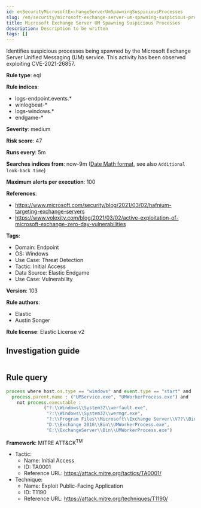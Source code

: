 ```yaml
---
id: enSecurityMicrosoftExchangeServerUmSpawningSuspiciousProcesses
slug: /en/security/microsoft-exchange-server-um-spawning-suspicious-processes
title: Microsoft Exchange Server UM Spawning Suspicious Processes
description: Description to be written
tags: []
---
```


<div id="microsoft-exchange-server-um-spawning-suspicious-processes"></div>

Identifies suspicious processes being spawned by the Microsoft Exchange Server Unified Messaging (UM) service. This activity has been observed exploiting CVE-2021-26857.

**Rule type**: eql

**Rule indices**: 

* logs-endpoint.events.*
* winlogbeat-*
* logs-windows.*
* endgame-*

**Severity**: medium

**Risk score**: 47

**Runs every**: 5m

**Searches indices from**: now-9m ([Date Math format](((ref))/common-options.html#date-math), see also <DocLink id="enSecurityRulesUiCreate" section="set-the-rules-schedule">`Additional look-back time`</DocLink>)

**Maximum alerts per execution**: 100

**References**: 

* https://www.microsoft.com/security/blog/2021/03/02/hafnium-targeting-exchange-servers
* https://www.volexity.com/blog/2021/03/02/active-exploitation-of-microsoft-exchange-zero-day-vulnerabilities

**Tags**: 

* Domain: Endpoint
* OS: Windows
* Use Case: Threat Detection
* Tactic: Initial Access
* Data Source: Elastic Endgame
* Use Case: Vulnerability

**Version**: 103

**Rule authors**: 

* Elastic
* Austin Songer

**Rule license**: Elastic License v2

## Investigation guide

```markdown

```

## Rule query

```js
process where host.os.type == "windows" and event.type == "start" and
  process.parent.name : ("UMService.exe", "UMWorkerProcess.exe") and
    not process.executable :
              ("?:\\Windows\\System32\\werfault.exe",
               "?:\\Windows\\System32\\wermgr.exe",
               "?:\\Program Files\\Microsoft\\Exchange Server\\V??\\Bin\\UMWorkerProcess.exe",
               "D:\\Exchange 2016\\Bin\\UMWorkerProcess.exe",
               "E:\\ExchangeServer\\Bin\\UMWorkerProcess.exe")

```

**Framework**: MITRE ATT&CK<sup>TM</sup>

* Tactic:
    * Name: Initial Access
    * ID: TA0001
    * Reference URL: https://attack.mitre.org/tactics/TA0001/
* Technique:
    * Name: Exploit Public-Facing Application
    * ID: T1190
    * Reference URL: https://attack.mitre.org/techniques/T1190/

